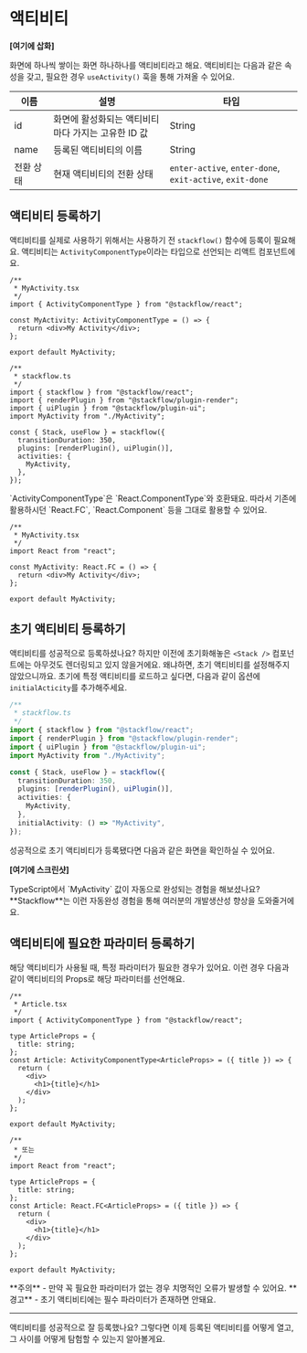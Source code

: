 
# 액티비티

**[여기에 삽화]**

화면에 하나씩 쌓이는 화면 하나하나를 액티비티라고 해요. 액티비티는 다음과 같은 속성을 갖고, 필요한 경우 `useActivity()` 훅을 통해 가져올 수 있어요.

| 이름      | 설명                                               | 타입                                                     |
| --------- | -------------------------------------------------- | -------------------------------------------------------- |
| id        | 화면에 활성화되는 액티비티마다 가지는 고유한 ID 값 | String                                                   |
| name      | 등록된 액티비티의 이름                             | String                                                   |
| 전환 상태 | 현재 액티비티의 전환 상태                          | `enter-active`, `enter-done`, `exit-active`, `exit-done` |

## 액티비티 등록하기

액티비티를 실제로 사용하기 위해서는 사용하기 전 `stackflow()` 함수에 등록이 필요해요. 액티비티는 `ActivityComponentType`이라는 타입으로 선언되는 리액트 컴포넌트에요.

```tsx
/**
 * MyActivity.tsx
 */
import { ActivityComponentType } from "@stackflow/react";

const MyActivity: ActivityComponentType = () => {
  return <div>My Activity</div>;
};

export default MyActivity;

/**
 * stackflow.ts
 */
import { stackflow } from "@stackflow/react";
import { renderPlugin } from "@stackflow/plugin-render";
import { uiPlugin } from "@stackflow/plugin-ui";
import MyActivity from "./MyActivity";

const { Stack, useFlow } = stackflow({
  transitionDuration: 350,
  plugins: [renderPlugin(), uiPlugin()],
  activities: {
    MyActivity,
  },
});
```

<Callout emoji="💡">
  `ActivityComponentType`은 `React.ComponentType`와 호환돼요. 따라서 기존에
  활용하시던 `React.FC`, `React.Component` 등을 그대로 활용할 수 있어요.
</Callout>

```tsx
/**
 * MyActivity.tsx
 */
import React from "react";

const MyActivity: React.FC = () => {
  return <div>My Activity</div>;
};

export default MyActivity;
```

## 초기 액티비티 등록하기

액티비티를 성공적으로 등록하셨나요? 하지만 이전에 초기화해놓은 `<Stack />` 컴포넌트에는 아무것도 렌더링되고 있지 않을거에요. 왜냐하면, 초기 액티비티를 설정해주지 않았으니까요. 초기에 특정 액티비티를 로드하고 싶다면, 다음과 같이 옵션에 `initialActicity`를 추가해주세요.

```typescript
/**
 * stackflow.ts
 */
import { stackflow } from "@stackflow/react";
import { renderPlugin } from "@stackflow/plugin-render";
import { uiPlugin } from "@stackflow/plugin-ui";
import MyActivity from "./MyActivity";

const { Stack, useFlow } = stackflow({
  transitionDuration: 350,
  plugins: [renderPlugin(), uiPlugin()],
  activities: {
    MyActivity,
  },
  initialActivity: () => "MyActivity",
});
```

성공적으로 초기 액티비티가 등록됐다면 다음과 같은 화면을 확인하실 수 있어요.

**[여기에 스크린샷]**

<Callout emoji="💡">
  TypeScript에서 `MyActivity` 값이 자동으로 완성되는 경험을 해보셨나요?
  **Stackflow**는 이런 자동완성 경험을 통해 여러분의 개발생산성 향상을
  도와줄거에요.
</Callout>

## 액티비티에 필요한 파라미터 등록하기

해당 액티비티가 사용될 때, 특정 파라미터가 필요한 경우가 있어요. 이런 경우 다음과 같이 액티비티의 Props로 해당 파라미터를 선언해요.

```tsx
/**
 * Article.tsx
 */
import { ActivityComponentType } from "@stackflow/react";

type ArticleProps = {
  title: string;
};
const Article: ActivityComponentType<ArticleProps> = ({ title }) => {
  return (
    <div>
      <h1>{title}</h1>
    </div>
  );
};

export default MyActivity;

/**
 * 또는
 */
import React from "react";

type ArticleProps = {
  title: string;
};
const Article: React.FC<ArticleProps> = ({ title }) => {
  return (
    <div>
      <h1>{title}</h1>
    </div>
  );
};

export default MyActivity;
```

<Callout type="warning" emoji="⚠️">
  **주의** - 만약 꼭 필요한 파라미터가 없는 경우 치명적인 오류가 발생할 수
  있어요.
</Callout>
<Callout type="error" emoji="🚫">
  **경고** - 초기 액티비티에는 필수 파라미터가 존재하면 안돼요.
</Callout>

---

액티비티를 성공적으로 잘 등록했나요? 그렇다면 이제 등록된 액티비티를 어떻게 열고, 그 사이를 어떻게 탐험할 수 있는지 알아볼게요.
